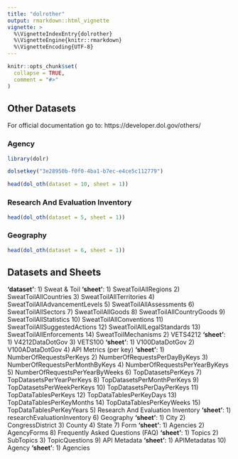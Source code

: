 ```yaml
---
title: "dolrother"
output: rmarkdown::html_vignette
vignette: >
  %\VignetteIndexEntry{dolrother}
  %\VignetteEngine{knitr::rmarkdown}
  %\VignetteEncoding{UTF-8}
---
```


```r
knitr::opts_chunk$set(
  collapse = TRUE,
  comment = "#>"
)
```

## Other Datasets

For official documentation go to: https://developer.dol.gov/others/

### Agency

```r
library(dolr)

dolsetkey("3e28950b-f0f0-4ba1-b7ec-e4ce5c112779")

head(dol_oth(dataset = 10, sheet = 1))

```

### Research And Evaluation Inventory

```r

head(dol_oth(dataset = 5, sheet = 1))

```

### Geography 

```r

head(dol_oth(dataset = 6, sheet = 1))

```

## Datasets and Sheets

**'dataset'**:
   1) Sweat & Toil 
      **'sheet'**:
        1) SweatToilAllRegions
        2) SweatToilAllCountries
        3) SweatToilAllTerritories
        4) SweatToilAllAdvancementLevels
        5) SweatToilAllAssessments
        6) SweatToilAllSectors
        7) SweatToilAllGoods
        8) SweatToilAllCountryGoods
        9) SweatToilAllStatistics
        10) SweatToilAllConventions
        11) SweatToilAllSuggestedActions
        12) SweatToilAllLegalStandards
        13) SweatToilAllEnforcements
        14) SweatToilMechanisms
   2) VETS4212
      **'sheet'**:
        1) V4212DataDotGov
   3) VETS100 
      **'sheet'**:
        1) V100DataDotGov
        2) V100ADataDotGov
   4) API Metrics (per key) 
      **'sheet'**:
        1) NumberOfRequestsPerKeys
        2) NumberOfRequestsPerDayByKeys
        3) NumberOfRequestsPerMonthByKeys
        4) NumberOfRequestsPerYearByKeys
        5) NumberOfRequestsPerYearByWeeks
        6) TopDatasetsPerKeys
        7) TopDatasetsPerYearPerKeys
        8) TopDatasetsPerMonthPerKeys
        9) TopDatasetsPerWeekPerKeys
        10) TopDatasetsPerDayPerKeys
        11) TopDataTablesPerKeys
        12) TopDataTablesPerKeyDays
        13) TopDataTablesPerKeyMonths
        14) TopDataTablesPerKeyWeeks
        15) TopDataTablesPerKeyYears
   5) Research And Evaluation Inventory 
      **'sheet'**:
        1) researchEvaluationInventory
   6) Geography 
      **'sheet'**:
        1) City
        2) CongressDistrict
        3) County
        4) State
   7) Form 
      **'sheet'**:
        1) Agencies
        2) AgencyForms
   8) Frequently Asked Questions (FAQ)
      **'sheet'**:
        1) Topics
        2) SubTopics
        3) TopicQuestions
   9) API Metadata 
      **'sheet'**:
        1) APIMetadatas
   10) Agency
      **'sheet'**:
        1) Agencies
